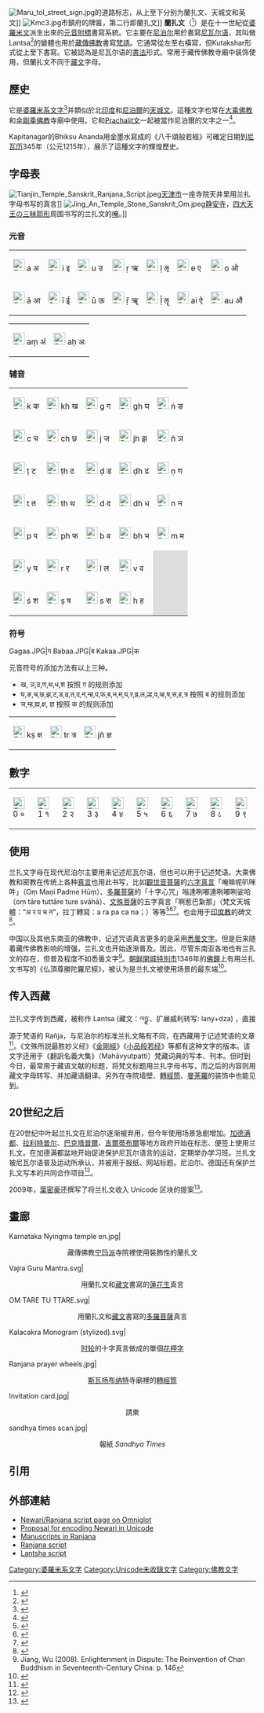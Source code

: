 {{Infobox Writing system
|name=蘭扎文
|type=[[元音附標文字|元音附標文字]]
|languages=[[尼瓦爾語|尼瓦爾語]]，[[梵語|梵語]]
|time=大約公元1100年–現在
|region=[[尼泊爾|尼泊爾]]和[[印度|印度]]
|fam1=[[原始迦南字母|原始迦南字母]]<sup>[a]</sup>
|fam2=[[腓尼基字母|腓尼基字母]]<sup>[a]</sup>
|fam3=[[亞蘭字母|亞蘭字母]]<sup>[a]</sup>
 |footnotes=[a]婆羅米文的閃米特起源未得到普遍一直認可。
|fam4=[[婆羅米文|婆羅米文]]
|fam5=[[笈多文|笈多文]]
|fam6=[[城文|城文]]
|children=[[索永布文|索永布文]]（[[索永布|索永布]]）
|sample=Ranjana ranjana.svg
|image_size=200px
}}
[[File:Maru_tol_street_sign.jpg|thumb]]的道路标志，从上至下分别为蘭扎文、天城文和英文]]
[[File:Kmc3.jpg|thumb]]市鎮府的牌匾，第二行即蘭扎文]]
'''蘭扎文'''（{{IAST|Rañjanā}}<ref>{{Cite web |url=http://www.lantsha-vartu.org/ranjanascript/index.html |title=Ranjana script |access-date=2009-08-13 |archive-date=2021-02-25 |archive-url=https://web.archive.org/web/20210225043925/http://lantsha-vartu.org/ranjanascript/index.html |dead-url=no }}</ref>）是在十一世紀從[[婆羅米文|婆羅米文]]派生出來的[[元音附標文字|元音附標]]書寫系統。它主要在[[尼泊尔|尼泊尔]]用於書寫[[尼瓦尔语|尼瓦尔语]]，其叫做Lantsa<ref>{{Cite web |url=http://www.lantsha-vartu.org/lantshascript/index.html |title=Lantsha script |access-date=2009-08-26 |archive-date=2020-02-19 |archive-url=https://web.archive.org/web/20200219192947/http://www.lantsha-vartu.org/lantshascript/index.html |dead-url=no }}</ref>的變體也用於[[藏傳佛教|藏傳佛教]]書寫[[梵語|梵語]]。它通常從左至右橫寫，但Kutakshar形式從上至下書寫。它被認為是尼瓦尔语的[[書法|書法]]形式。常用于藏传佛教寺廟中装饰使用，但蘭扎文不同于[[藏文|藏文]]字母。

==歷史==
它是[[婆羅米系文字|婆羅米系文字]]<ref>{{Cite web |url=http://www.omniglot.com/writing/ranjana.htm |title=Omniglot |access-date=2009-08-13 |archive-date=2007-06-09 |archive-url=https://web.archive.org/web/20070609202839/http://www.omniglot.com/writing/ranjana.htm |dead-url=no }}</ref>并類似於北[[印度|印度]]和[[尼泊爾|尼泊爾]]的[[天城文|天城文]]。這種文字也常在[[大乘佛教|大乘佛教]]和[[金剛乘佛教|金剛乘佛教]]寺廟中使用。它和[[Prachalit文|Prachalit文]]一起被當作尼泊爾的文字之一<ref>{{Cite web |url=http://www.asianart.com/articles/inscriptions/index.html |title=Asian art |access-date=2009-08-13 |archive-date=2020-08-14 |archive-url=https://web.archive.org/web/20200814103056/http://www.asianart.com/articles/inscriptions/index.html |dead-url=no }}</ref>。

Kapitanagar的Bhiksu Ananda用金墨水寫成的《八千頌般若經》可確定日期到[[尼瓦历|尼瓦历]]345年（公元1215年），展示了這種文字的輝煌歷史。

==字母表==
[[File:Tianjin_Temple_Sanskrit_Ranjana_Script.jpeg|thumb]][[天津市|天津市]]一座寺院天井里用兰扎字母书写的真言]]
[[File:Jing_An_Temple_Stone_Sanskrit_Om.jpeg|thumb]][[静安寺|静安寺]]，[[四大天王|四大天王]]の[[三昧耶形|三昧耶形]]周围书写的兰扎文的[[唵|唵]]。]]
===元音===
{| class="wikitable" style="font-family:Arial;"
|-
| [[File:Ranjana_a.svg|24px]] a अ || [[File:Ranjana_i.svg|24px]] i इ || [[File:Ranjana_u.svg|24px]] u उ || [[File:Ranjana_ri.svg|24px]] ṛ ऋ || [[File:Ranjana_li.svg|24px]] ḷ ऌ || [[File:Ranjana_e.svg|24px]] e  ए || [[File:Ranjana_o.svg|24px]] o  ओ 
|-
| [[File:Ranjana_aa.svg|24px]] ā आ || [[File:Ranjana_ii.svg|24px]] ī ई|| [[File:Ranjana_uu.svg|24px]] ū ऊ || [[File:Ranjana_rii.svg|24px]] ṝ ॠ|| [[File:Ranjana_lii.svg|24px]] ḹ ॡ|| [[File:Ranjana_ai.svg|24px]] ai ऐ|| [[File:Ranjana_au.svg|24px]] au औ 
|}

{| class="wikitable" style="font-family:Arial;"
|-
| [[File:Ranjana_am.svg|24px]] aṃ अं || [[File:Ranjana_ah.svg|24px]] aḥ अः
|}
===辅音===
{| class="wikitable" style="font-family:Arial;"
|-
| [[File:Ranjana_k.svg|24px]] k क|| [[File:Ranjana_kh.svg|24px]] kh ख|| [[File:Ranjana_g.svg|24px]] g ग|| [[File:Ranjana_gh.svg|24px]] gh घ|| [[File:Ranjana_ng.svg|24px]] ṅ ङ
|-
| [[File:Ranjana_c.svg|24px]] c च|| [[File:Ranjana_ch.svg|24px]] ch छ|| [[File:Ranjana_j.svg|24px]] j ज|| [[File:Ranjana__jh.svg|24px]] jh झ|| [[File:Ranjana_ny.svg|24px]] ñ ञ
|-
| [[File:Ranjana_tt.svg|24px]] ṭ ट|| [[File:Ranjana_tth.svg|24px]] ṭh ठ|| [[File:Ranjana_dd.svg|24px]] ḍ ड|| [[File:Ranjana_ddh.svg|24px]] ḍh ढ|| [[File:Ranjana_nn.svg|24px]] ṇ ण
|-
| [[File:Ranjana_t.svg|24px]] t त|| [[File:Ranjana_th.svg|24px]] th थ|| [[File:Ranjana_d.svg|24px]] d द|| [[File:Ranjana_dh.svg|24px]] dh ध|| [[File:Ranjana_n.svg|24px]] n न
|- 
| [[File:Ranjana_p.svg|24px]] p प|| [[File:Ranjana_ph.svg|24px]] ph फ|| [[File:Ranjana_b.svg|24px]] b ब|| [[File:Ranjana_bh.svg|24px]] bh भ|| [[File:Ranjana_m.svg|24px]] m म
|-
| [[File:Ranjana_y.svg|24px]] y य|| [[File:Ranjana_r.svg|24px]] r र|| [[File:Ranjana_l.svg|24px]] l ल|| [[File:Ranjana_v.svg|24px]] v व|| style="background:#dddddd;"|
|-
| [[File:Ranjana_sh.svg|24px]] ś श|| [[File:Ranjana_ss.svg|24px]] ṣ ष|| [[File:Ranjana_s.svg|24px]] s स|| [[File:Ranjana_h.svg|24px]] h ह|| style="background:#dddddd;"|
|}
===符号===
<gallery>
Gagaa.JPG|ग
Babaa.JPG|ब
Kakaa.JPG|क
</gallery>
元音符号的添加方法有以上三种。

*ख, ञ,ठ,ण,थ,ध,श 按照 ग 的规则添加
*घ,ङ,च,छ,झ,ट,ड,ढ,त,द,न,न्ह,प,फ,ब,भ,म,य,र,ह्र,ल,ल्ह,व,व्ह,ष,स,ह,त्र 按照 ब 的规则添加
*ज,म्ह,ह्य,क्ष, ज्ञ 按照 क 的规则添加
{| class="wikitable" style="font-family:Arial;"
|-
| [[File:Ranjana_ksh.svg|24px]] kṣ क्ष|| [[File:Ranjana_tr.svg|24px]] tr त्र|| [[File:Ranjana_jny.svg|24px]] jñ ज्ञ
|}

==數字==

{| class="wikitable" 
|-
| [[File:Ranjana_0.svg|24px]] 0 ० || [[File:Ranjana_1.svg|24px]] 1 १|| [[File:Ranjana_2.svg|24px]] 2 २ ||[[File:Ranjana_3.svg|24px]] 3 ३ || [[File:Ranjana_4.svg|24px]] 4 ४|| [[File:Ranjana_5.svg|24px]] 5 ५ ||[[File:Ranjana_6.svg|24px]] 6 ६ || [[File:Ranjana_7.svg|24px]] 7 ७|| [[File:Ranjana_8.svg|24px]] 8 ८ || [[File:Ranjana_9.svg|24px]] 9 ९
|}
==使用==
兰扎文字母在现代尼泊尔主要用来记述尼瓦尔语，但也可以用于记述梵语。大乘佛教和密教在传统上各种[[真言|真言]]也用此书写，比如[[觀世音菩薩|觀世音菩薩]]的[[六字真言|六字真言]]「唵嘛呢叭咪吽」（Oṃ Maṇi Padme Hūṃ）、[[多羅菩薩|多羅菩薩]]的「十字心咒」嗡達咧嘟達咧嘟咧娑哈（oṃ tāre tuttāre ture svāhā）、[[文殊菩薩|文殊菩薩]]的五字真言「啊惹巴紮那」（梵文天城體：“अ र प च न”，拉丁轉寫：a ra pa ca na；{{bo|b=ཨ་ར་པ་ཙ་ན་|w=a ra pa tsa na}}）等等<ref>{{Cite web |url=http://www.teachingsofthebuddha.com/om_mani_padme_hum.htm |title=Teachings of Buddha |access-date=2020-10-24 |archive-date=2020-11-09 |archive-url=https://web.archive.org/web/20201109042745/http://teachingsofthebuddha.com/om_mani_padme_hum.htm |dead-url=no }}</ref><ref>{{Cite web |url=http://www.dharma-haven.org/tibetan/meaning-of-om-mani-padme-hung.htm |title=Dharma Haven |access-date=2020-10-24 |archive-date=2015-04-27 |archive-url=https://web.archive.org/web/20150427064618/http://www.dharma-haven.org/tibetan/meaning-of-om-mani-padme-hung.htm |dead-url=no }}</ref><ref>{{Cite web |url=http://www.geocities.com/ranjanafont/introduction.htm |title=Ranjana font |access-date=2009-10-26 |archive-date=2009-10-26 |archive-url=https://www.webcitation.org/query?url=http://www.geocities.com/ranjanafont/introduction.htm&date=2009-10-26+01:25:40 |dead-url=no }}</ref>。也会用于[[印度教|印度教]]的碑文<ref>{{Cite web |url=http://www.asianart.com/exhibitions/svision/i49.html |title=Asian art |access-date=2020-10-24 |archive-date=2021-01-28 |archive-url=https://web.archive.org/web/20210128022520/http://www.asianart.com/exhibitions/svision/i49.html |dead-url=no }}</ref>。

中国以及其他东南亚的佛教中，记述咒语真言更多的是采用[[悉曇文字|悉曇文字]]。但是后来随着藏传佛教影响的增强，兰扎文也开始逐渐普及。因此，尽管东南亚各地也有兰扎文的存在，但普及程度不如悉曇文字<ref>Jiang, Wu (2008). Enlightenment in Dispute: The Reinvention of Chan Buddhism in Seventeenth-Century China: p. 146</ref>。[[朝鲜|朝鲜]][[開城特別市|開城特別市]]1346年的[[佛鐘|佛鐘]]上有用兰扎文书写的《仏頂尊勝陀羅尼經》，被认为是兰扎文被使用场景的最东端<ref>{{cite book|url=https://epub.ub.uni-muenchen.de/25506/1/Hartmann_Ranjana_Script.pdf|author=Jens-Uwe Hartmann|chapter=The Rañjanā script|title=The Fifth Seal. Caligraphic Icons/Kalligraphikons. Paintings by Rolph A. Kluenter|year=1998|6=|pages=37-39|access-date=2020-10-24|archive-date=2021-02-25|archive-url=https://web.archive.org/web/20210225114142/https://epub.ub.uni-muenchen.de/25506/1/Hartmann_Ranjana_Script.pdf|dead-url=no}}</ref>。

==传入西藏==
兰扎文字传到西藏，被称作 Lantsa (藏文：ལཉྫ་、扩展威利转写: lany+dza) ，直接源于梵语的 Rañja，与尼泊尔的标准兰扎文略有不同，在西藏用于记述梵语的文章<ref>{{Cite web |url=http://www.omniglot.com/writing/ranjana.htm |title=Ranjana script and Nepal Bhasa (Newari) language |access-date=2009-08-13 |archive-date=2007-06-09 |archive-url=https://web.archive.org/web/20070609202839/http://www.omniglot.com/writing/ranjana.htm |dead-url=no }}</ref>。《文殊所説最胜妙义经》《[[金剛經|金剛經]]》《[[小品般若经|小品般若经]]》等都有这种文字的版本。该文字还用于《翻訳名義大集》（Mahāvyutpatti）梵藏词典的写本、刊本。但时到今日，最常用于藏语文献的标题，将梵文标题用兰扎字母书写，而之后的内容则用藏文字母转写、并加藏语翻译。另外在寺院墙壁、[[轉經筒|轉經筒]]、[[曼荼羅|曼荼羅]]的装饰中也能见到。
==20世纪之后==

在20世纪中叶起兰扎文在尼泊尔逐渐被弃用，但今年使用场景急剧增加。[[加德满都|加德满都]]、[[拉利特普尔|拉利特普尔]]、[[巴克塔普爾|巴克塔普爾]]、[[吉爾蒂布爾|吉爾蒂布爾]]等地方政府开始在标志、便签上使用兰扎文。在加德满都盆地开始促进保护尼瓦尔语言的运动，定期举办学习班。兰扎文被尼瓦尔语普及运动所承认，并被用于报纸、网站标题。尼泊尔、德国还有保护兰扎文写本的共同合作项目<ref>{{Cite web |url=http://malaiya.tripod.com/ranjana/ |title=Ranjana Script<!--Bot-generated title--> |access-date=2009-08-13 |archive-date=2021-02-24 |archive-url=https://web.archive.org/web/20210224090018/https://malaiya.tripod.com/ranjana/ |dead-url=no }}</ref>。

2009年，[[葉密豪|葉密豪]]还撰写了将兰扎文收入 Unicode 区块的提案<ref>{{Cite web |url=http://std.dkuug.dk/jtc1/sc2/wg2/docs/n3649.pdf |title=Preliminary proposal for encoding the Rañjana script in the SMP of the UCS |access-date=2020-10-24 |archive-date=2020-11-24 |archive-url=https://web.archive.org/web/20201124064546/http://std.dkuug.dk/jtc1/sc2/wg2/docs/n3649.pdf |dead-url=no }}</ref>。

==畫廊==
{{commonscat}}
<gallery>
Karnataka Nyingma temple en.jpg|<div align ="center">藏傳佛教[[宁玛派|宁玛派]]寺院裡使用裝飾性的蘭扎文</div>
Vajra Guru Mantra.svg|<div align ="center">用蘭扎文和[[藏文|藏文]]書寫的[[蓮花生|蓮花生]]真言</div>
OM TARE TU TTARE.svg|<div align ="center">用蘭扎文和[[藏文|藏文]]書寫的[[多羅菩薩|多羅菩薩]]真言</div>
Kalacakra Monogram (stylized).svg|<div align ="center">[[时轮|时轮]]的十字真言做成的單個[[花押字|花押字]]</div>
Ranjana prayer wheels.jpg|<div align ="center">[[斯瓦扬布纳特|斯瓦扬布纳特]]寺廟裡的[[轉經筒|轉經筒]]</div>
Invitation card.jpg|<div align ="center">請柬</div>
sandhya times scan.jpg|<div align ="center">報紙 ''Sandhya Times''</div>
</gallery>

==引用==
{{reflist|2}}

==外部連結==
{{div col|cols=2}}
*[http://www.omniglot.com/writing/ranjana.htm Newari/Ranjana script page on Omniglot] {{Wayback|url=http://www.omniglot.com/writing/ranjana.htm |date=20070609202839 }}
*[http://www.evertype.com/standards/tai/newari.pdf Proposal for encoding Newari in Unicode] {{Wayback|url=http://www.evertype.com/standards/tai/newari.pdf |date=20070227091102 }}
*[https://web.archive.org/web/20080416114818/http://www.geocities.com/ranjanafont/manuscripts.htm Manuscripts in Ranjana]
*[http://www.lantsha-vartu.org/ranjanascript/index.html Ranjana script] {{Wayback|url=http://www.lantsha-vartu.org/ranjanascript/index.html |date=20210225043925 }}
*[http://www.lantsha-vartu.org/lantshascript/index.html Lantsha script] {{Wayback|url=http://www.lantsha-vartu.org/lantshascript/index.html |date=20200219192947 }}
{{div col end}}

[[Category:婆羅米系文字|Category:婆羅米系文字]]
[[Category:Unicode未收錄文字|Category:Unicode未收錄文字]]
[[Category:佛教文字|Category:佛教文字]]